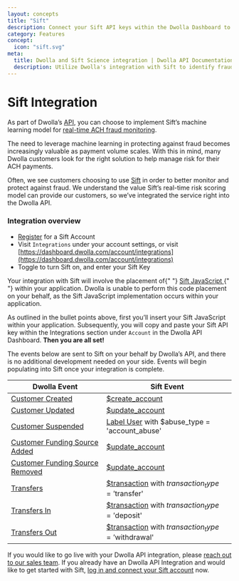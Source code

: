 ```yaml
---
layout: concepts
title: "Sift"
description: Connect your Sift API keys within the Dwolla Dashboard to enable Dwolla to send user and payment events to Sift. Utilize Sift workflows and scoring to build business logic around how scores correlate to various levels of risk.
category: Features
concept:
  icon: "sift.svg"
meta:
  title: Dwolla and Sift Science integration | Dwolla API Documentation
  description: Utilize Dwolla's integration with Sift to identify fraudulent activity.
---
```


# Sift Integration

As part of Dwolla’s [API](https://www.dwolla.com/platform), you can choose to implement Sift’s machine learning model for [real-time ACH fraud monitoring](https://www.dwolla.com/ach/automated-ach-fraud-monitoring).

The need to leverage machine learning in protecting against fraud becomes increasingly valuable as payment volume scales. With this in mind, many Dwolla customers look for the right solution to help manage risk for their ACH payments.

Often, we see customers choosing to use [Sift](https://sift.com/) in order to better monitor and protect against fraud. We understand the value Sift’s real-time risk scoring model can provide our customers, so we’ve integrated the service right into the Dwolla API.

### Integration overview

- [Register](https://sift.com/contact-us) for a Sift Account
- Visit `Integrations` under your account settings, or visit [https://dashboard.dwolla.com/account/integrations](https://dashboard.dwolla.com/account/integrations)
- Toggle to turn Sift on, and enter your Sift Key

<AlertBar variation="warning">
  Your integration with Sift will involve the placement of{" "}
  <a href="https://sift.com/developers/docs/curl/javascript-api">
    Sift JavaScript
  </a>{" "}
  within your application. Dwolla is unable to perform this code placement on
  your behalf, as the Sift JavaScript implementation occurs within your
  application.
</AlertBar>

As outlined in the bullet points above, first you’ll insert your Sift JavaScript within your application. Subsequently, you will copy and paste your Sift API key within the Integrations section under `Account` in the Dwolla API Dashboard. **Then you are all set!**

The events below are sent to Sift on your behalf by Dwolla’s API, and there is no additional development needed on your side. Events will begin populating into Sift once your integration is complete.

| Dwolla Event                                                                                     | Sift Event                                                                                                                           |
| ------------------------------------------------------------------------------------------------ | ------------------------------------------------------------------------------------------------------------------------------------ |
| [Customer Created](https://docs.dwolla.com/#create-a-customer)                                   | [\$create_account](https://sift.com/developers/docs/curl/events-api/reserved-events/content-status)                                  |
| [Customer Updated](https://docs.dwolla.com/#update-a-customer)                                   | [\$update_account](https://sift.com/developers/docs/curl/events-api/reserved-events/update-account)                                  |
| [Customer Suspended](https://docs.dwolla.com/#update-a-customer)                                 | [Label User](https://sift.com/developers/docs/curl/labels-api/label-user) with \$abuse_type = 'account_abuse'                        |
| [Customer Funding Source Added](https://docs.dwolla.com/#create-a-funding-source-for-a-customer) | [\$update_account](https://sift.com/developers/docs/curl/events-api/reserved-events/update-account)                                  |
| [Customer Funding Source Removed](https://docs.dwolla.com/#remove-a-funding-source)              | [\$update_account](https://sift.com/developers/docs/curl/events-api/reserved-events/update-account)                                  |
| [Transfers](https://docs.dwolla.com/#transfers)                                                  | [\$transaction](https://sift.com/developers/docs/curl/events-api/reserved-events/transaction) with $transaction_type = '$transfer'   |
| [Transfers In](https://docs.dwolla.com/#initiate-a-transfer)                                     | [\$transaction](https://sift.com/developers/docs/curl/events-api/reserved-events/transaction) with $transaction_type = '$deposit'    |
| [Transfers Out](https://docs.dwolla.com/#initiate-a-transfer)                                    | [\$transaction](https://sift.com/developers/docs/curl/events-api/reserved-events/transaction) with $transaction_type = '$withdrawal' |

If you would like to go live with your Dwolla API integration, please [reach out to our sales team](https://www.dwolla.com/get-started/). If you already have an Dwolla API Integration and would like to get started with Sift, [log in and connect your Sift account](https://dashboard.dwolla.com/account/integrations) now.

